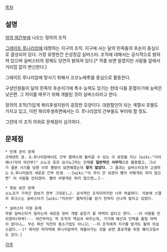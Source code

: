 [[목차]]

== 설명 ==
[[악의 여간부]]에 나오는 정의의 조직

[[그레이트 루나리암]]에 대항하는 지구의 조직. 지구에 사는 달의 민족들의 후손이 중심으로 결성되어 있다. 가장 유명한건 은성장갑 실버스타. 조직에 대해서는 공식적으로 밝혀져 있으며 실버스타의 정체도 당연히 밝혀져 있다.[* 작중 보면 알겠지만 사람들 앞에서 거리낌 없이 변신한다.]

그레이트 루나리암에 맞서기 위해서 코코노에市를 중심으로 활동한다.

구성인원들이 달의 민족의 후손이기에 특수 능력도 있기는 한데 다들 혼혈이기에 능력은 낮은편. 그 차이를 메꾸기 위해 개발된 것이 실버스타라고 한다.

정의의 조직(?)답게 복리후생지원이 굉장한 모양이다. 대원할인이 되는 계열사 호텔도 가지고 있고, 이런 복리후생측면에서는 G. 루나리암의 간부들도 부러워 할 정도.

그런데 이 조직 의외로 문제점이 심각하다.

== 문제점 ==
 * 인재 관리 문제
 크레센트 문. G.루나리암에서도 간부 클래스에 들어갈 수 있는 이 문장을 지닌 [wiki:"다이애나(악의 여간부)" 소노코 호프 요시노]라는 인재를 '''일반적인 사무직'''으로 활용했고, 그녀가 결혼 사기를 당한 이후 행방이 묘연해졌는데 '''찾지 않았다.''' 그 결과는 실버스타조차 고생하는 G.루나리암의 새로운 간부 탄생. --[wiki:"이 자식 안 되겠어 빨리 어떻게든 하지 않으면" 이 사람들 안되겠어. 빨리 어떻게든 하지 않으면….]--

 * 정보 보안 문제
 소노코가 가져간 정보가 전부 그대로(…). 공식적인 조직이라지만 너무 허술하다. 덕분에 스텔라 루크스는 실버스타가 [wiki:"카츠마" 협력자]를 얻기 전까지 신나게 발리고 있었다.

 * 실버스타 지원 문제
 작중 실버스타가 밀리는데 새로운 장비 개발 같은거 할 여력이 없다고 한다. --이 사람들 안되겠어(하략)--. 여간부라는 적 조직의 핵심과 싸우는데, 거기에 예산과 인력을 돌릴 여력이 없다니…. 무슨 파산 직전의 중소기업도 아니고; --이 조직에게 지구를 맡겨도 될까 의심스럽다.--[* 하지만 마지막에 루나리암까지 쳐들어가는 것을 보면 총공격을 위한 훼이크일수도 있다.]

[[각주]]
